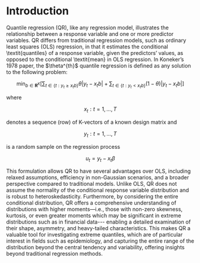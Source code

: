 # Introduction

Quantile regression (QR), like any regression model, illustrates the relationship between a response variable and one or more predictor variables. QR differs from traditional regression models, such as ordinary least squares (OLS) regression, in that it estimates the conditional \\textit{quantiles} of a response variable, given the predictors' values, as opposed to the conditional \\textit{mean} in OLS regression. In Koneker's 1978 paper, the \$\\theta\^{th}\$ quantile regression is defined as any solution to the following problem:

$$
\begin{equation}\min _{b \in \mathbf{R}^K}\left[\sum_{t \in\left\{t: y_t \geqslant x_t b\right\}} \theta\left|y_t-x_t b\right|+\sum_{t \in\left\{t: y_t<x_t b\right\}}(1-\theta)\left|y_t-x_t b\right|\right] \end{equation}
$$

where

$$
{x_t: t=1,...,T}
$$

denotes a sequence (row) of K-vectors of a known design matrix and

$${y_t:t=1,...,T}$$

is a random sample on the regression process

$$
u_t = y_t - x_t\beta
$$

This formulation allows QR to have several advantages over OLS, including relaxed assumptions, efficiency in non-Gaussian scenarios, and a broader perspective compared to traditional models. Unlike OLS, QR does not assume the normality of the conditional response variable distribution and is robust to heteroskedasticity. Furthermore, by considering the entire conditional distribution, QR offers a comprehensive understanding of distributions with higher moments---i.e., those with non-zero skewness, kurtosis, or even greater moments which may be significant in extreme distributions such as in financial data\-\-- enabling a detailed examination of their shape, asymmetry, and heavy-tailed characteristics. This makes QR a valuable tool for investigating extreme quantiles, which are of particular interest in fields such as epidemiology, and capturing the entire range of the distribution beyond the central tendency and variability, offering insights beyond traditional regression methods.
